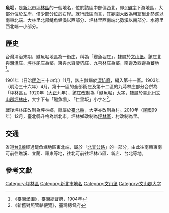 {{noteTA
|1 = zh-cn:庄; zh-hk:庄; zh-tw:庄;
}}
{{CJK-New-Char|29EF8|ver=B}}
'''{{僻字|𩻸|左「魚」右「逮」}}魚堀'''，是[[新北市|新北市]][[坪林區|坪林區]]的一個地名，位於該區中部偏西北，即[[𩻸魚堀溪|{{僻字]]下游地區，大部分位於左岸，僅少部分位於右岸。就行政區而言，其範圍大致為粗窟里[[北勢溪_(新北市)|北勢溪]]以南東北端、大林里北部𩻸魚堀溪以西部分、坪林里西南端北勢溪以南部分、水德里西北端一小部分。

==歷史==
台灣清治末期，𩻸魚堀地區為一街庄，稱為「𩻸魚堀庄」，隸屬於[[文山堡|文山堡]]。該庄北與[[灣潭庄|灣潭庄]]、[[坪林尾庄|坪林尾庄]]為鄰，東與[[水聳淒坑庄|水聳淒坑庄]]、[[九芎林_(新北市)|九芎林庄]]為鄰，南邊及西邊為[[蕃地_(文山郡)|蕃地]]<ref>《臺灣堡圖》，臺灣總督府，1904年</ref>。

1901年（日治[[明治|明治]]三十四年）11月，該庄隸屬於[[深坑廳|深坑廳]]，編入第十一區。1903年（明治三十六年）4月，第十一區的全部街庄及第十二區的九芎林庄部分合併為「坪林區」。1920年（[[大正|大正]]九年），該庄改制為「𩻸魚堀」[[大字|大字]]，隸屬於[[臺北州|臺北州]][[文山郡|文山郡]][[坪林庄|坪林庄]]，大字下有「𩻸魚堀」、「仁里坂」小字名<ref>《新舊對照管轄便覽》，臺灣總督府</ref>。

戰後坪林庄改制為坪林鄉，隸屬於[[臺北縣|臺北縣]]，大字亦改制為村。2010年（[[中華民國|民國]]99年）12月，臺北縣升格為新北市，坪林鄉改制為[[坪林區|坪林區]]，村改制為里。

==交通==
省道[[台9線|台9線]]經過𩻸魚堀地區東北端，屬於「[[北宜公路|北宜公路]]」的一部分，由此往南轉東南可前往礁溪、宜蘭、羅東等地，往北可前往坪林市區、新店、台北等地。

==參考文獻==
{{reflist}}

{{文山郡}}

[[Category:坪林區|Category:坪林區]]
[[Category:新北市地名|Category:新北市地名]]
[[Category:文山堡|Category:文山堡]]
[[Category:文山郡大字|Category:文山郡大字]]